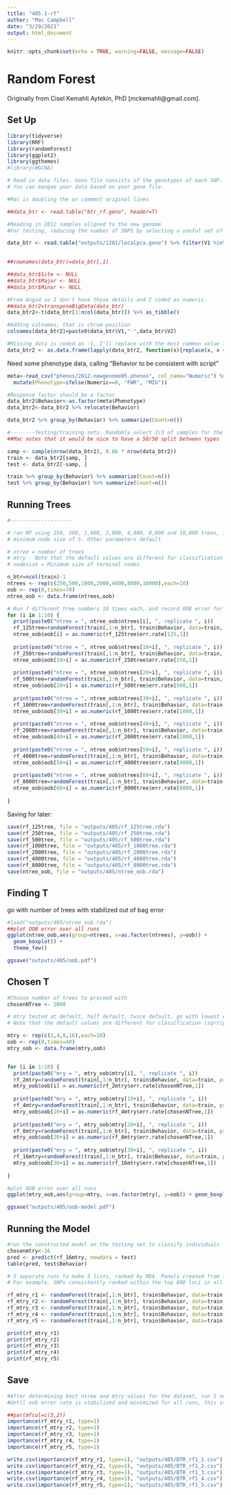 ```yaml
---
title: "405.1-rf"
author: "Mac Campbell"
date: "3/29/2021"
output: html_document
---
```


```r
knitr::opts_chunk$set(echo = TRUE, warning=FALSE, message=FALSE)
```

# Random Forest
Originally from Cisel Kemahli Aytekin, PhD [mckemahli\@gmail.com].     

## Set Up

```r
library(tidyverse)
library(RRF)
library(randomForest)
library(ggplot2)
library(ggthemes)
#library(WGCNA)
```


```r
# Read in data files. Geno file consists of the genotypes of each SNP. The data also includes trait of each indvidual that you want to identify for random forest. 
# You can mangae your data based on your geno file.

#Mac is doubling the on comment original lines

##data_btr <- read.table("btr_rf.geno", header=T)

#Reading in 2012 samples aligned to the new genome
#For testing, reducing the number of SNPS by selecting a useful set of chroms, 

data_btr <- read.table("outputs/1201/localpca.geno") %>% filter(V1 %in% c("lg02","lg10"))
  

##rownames(data_btr)=data_btr[,1]

##data_btr$Site <- NULL
##data_btr$Major <- NULL
##data_btr$Minor <- NULL

#From Angsd so I don't have those details and I coded as numeric.
##data_btr2=transposeBigData(data_btr)
data_btr2<-t(data_btr[3:ncol(data_btr)]) %>% as_tibble()

#Adding colnames, that is chrom-position
colnames(data_btr2)=paste0(data_btr$V1,"-",data_btr$V2)

#Missing data is coded as -1, I'll replace with the most common value like so:
data_btr2 <- as.data.frame(lapply(data_btr2, function(x){replace(x, x < 0, round(mean(x),0))})) %>% as_tibble()


```

Need some phenotype data, calling "Behavior to be consistent with script"
```r
meta<-read_csv("phenos/2012-newgenome05.phenos", col_name="Numeric") %>%
  mutate(Phenotype=ifelse(Numeric==0, "FWR", "MIG"))

#Response factor should be a factor
data_btr2$Behavior<-as.factor(meta$Phenotype)
data_btr2<-data_btr2 %>% relocate(Behavior)

data_btr2 %>% group_by(Behavior) %>% summarize(Count=n())

```

```r

#--------Testing/training sets. Randomly select 2/3 of samples for the training set, and put the remaining in the test set
##Mac notes that it would be nice to have a 50/50 split between types

samp <- sample(nrow(data_btr2), 0.66 * nrow(data_btr2))
train <- data_btr2[samp, ]
test <- data_btr2[-samp, ]

train %>% group_by(Behavior) %>% summarize(Count=n())
test %>% group_by(Behavior) %>% summarize(Count=n())
```

## Running Trees

```r
#--------------------

# ran RF using 250, 500, 1,000, 2,000, 4,000, 8,000 and 10,000 trees, 10 times each
# minimum node size of 5. Other parameters default

# ntree = number of trees
# mtry - Note that the default values are different for classification (sqrt(p) where p is number of variables in x) and regression (p/3)
# nodesize = Minimum size of terminal nodes. 

n_btr=ncol(train)-1
ntrees <- rep(c(250,500,1000,2000,4000,8000,10000),each=10)
oob <- rep(0,times=70)
ntree_oob <- data.frame(ntrees,oob)

# Run 7 different tree numbers 10 times each, and record OOB error for each run
for (i in 1:10) {
  print(paste0("ntree = ", ntree_oob$ntrees[i], ", replicate ", i))
  rf_125tree=randomForest(train[,1:n_btr], train$Behavior, data=train, proximity=TRUE, ntree=10000, nodesize=5, importance=TRUE)
  ntree_oob$oob[i] = as.numeric(rf_125tree$err.rate[125,1])
  
  print(paste0("ntree = ", ntree_oob$ntrees[10+i], ", replicate ", i))
  rf_250tree=randomForest(train[,1:n_btr], train$Behavior, data=train, proximity=TRUE, ntree=250, nodesize=5, importance=TRUE)
  ntree_oob$oob[10+i] = as.numeric(rf_250tree$err.rate[250,1])
  
  print(paste0("ntree = ", ntree_oob$ntrees[20+i], ", replicate ", i))
  rf_500tree=randomForest(train[,1:n_btr], train$Behavior, data=train, proximity=TRUE, ntree=500, nodesize=5, importance=TRUE)
  ntree_oob$oob[20+i] = as.numeric(rf_500tree$err.rate[500,1])
  
  print(paste0("ntree = ", ntree_oob$ntrees[30+i], ", replicate ", i))
  rf_1000tree=randomForest(train[,1:n_btr], train$Behavior, data=train, proximity=TRUE, ntree=1000, nodesize=5, importance=TRUE)
  ntree_oob$oob[30+i] = as.numeric(rf_1000tree$err.rate[1000,1])
  
  print(paste0("ntree = ", ntree_oob$ntrees[40+i], ", replicate ", i))
  rf_2000tree=randomForest(train[,1:n_btr], train$Behavior, data=train, proximity=TRUE, ntree=2000, nodesize=5, importance=TRUE)
  ntree_oob$oob[40+i] = as.numeric(rf_2000tree$err.rate[2000,1])
  
  print(paste0("ntree = ", ntree_oob$ntrees[50+i], ", replicate ", i))
  rf_4000tree=randomForest(train[,1:n_btr], train$Behavior, data=train, proximity=TRUE, ntree=4000, nodesize=5, importance=TRUE)
  ntree_oob$oob[50+i] = as.numeric(rf_4000tree$err.rate[4000,1])
  
  print(paste0("ntree = ", ntree_oob$ntrees[60+i], ", replicate ", i))
  rf_8000tree=randomForest(train[,1:n_btr], train$Behavior, data=train, proximity=TRUE, ntree=8000, nodesize=5, importance=TRUE)
  ntree_oob$oob[60+i] = as.numeric(rf_8000tree$err.rate[8000,1])
  
}

```

Saving for later:
```r
save(rf_125tree, file = "outputs/405/rf_125tree.rda")
save(rf_250tree, file = "outputs/405/rf_250tree.rda")
save(rf_500tree, file = "outputs/405/rf_500tree.rda")
save(rf_1000tree, file = "outputs/405/rf_1000tree.rda")
save(rf_2000tree, file = "outputs/405/rf_2000tree.rda")
save(rf_4000tree, file = "outputs/405/rf_4000tree.rda")
save(rf_8000tree, file = "outputs/405/rf_8000tree.rda")
save(ntree_oob, file = "outputs/405/ntree_oob.rda")
```

## Finding T
go with number of trees with stabilized out of bag error

```r
#load("outputs/405/ntree_oob.rda")
##plot OOB error over all runs
ggplot(ntree_oob,aes(group=ntrees, x=as.factor(ntrees), y=oob)) +
  geom_boxplot() + 
  theme_few()

ggsave("outputs/405/oob.pdf")
```


## Chosen T

```r
#Choose number of trees to proceed with
chosenNTree <- 2000

# mtry tested at default, half default, twice default. go with lowest error. Try mtry starting from 2.
# Note that the default values are different for classification (sqrt(p) where p is number of variables in x) and regression (p/3)

mtry <- rep(c(2,4,8,16),each=10)
oob <- rep(0,times=40)
mtry_oob <- data.frame(mtry,oob)


for (i in 1:10) {
  print(paste0("mry = ", mtry_oob$mtry[i], ", replicate ", i))
  rf_2mtry=randomForest(train[,1:n_btr], train$Behavior, data=train, proximity=TRUE, ntree=chosenNTree, nodesize=5, importance=TRUE, mtry=2)
  mtry_oob$oob[i] = as.numeric(rf_2mtry$err.rate[chosenNTree,1])
  
  print(paste0("mry = ", mtry_oob$mtry[10+i], ", replicate ", i))
  rf_4mtry=randomForest(train[,1:n_btr], train$Behavior, data=train, proximity=TRUE, ntree=chosenNTree, nodesize=5, importance=TRUE, mtry=4)
  mtry_oob$oob[10+i] = as.numeric(rf_4mtry$err.rate[chosenNTree,1])
  
  print(paste0("mry = ", mtry_oob$mtry[20+i], ", replicate ", i))
  rf_8mtry=randomForest(train[,1:n_btr], train$Behavior, data=train, proximity=TRUE, ntree=chosenNTree, nodesize=5, importance=TRUE, mtry=8)
  mtry_oob$oob[20+i] = as.numeric(rf_8mtry$err.rate[chosenNTree,1])
  
  print(paste0("mry = ", mtry_oob$mtry[30+i], ", replicate ", i))
  rf_16mtry=randomForest(train[,1:n_btr], train$Behavior, data=train, proximity=TRUE, ntree=chosenNTree, nodesize=5, importance=TRUE, mtry=16)
  mtry_oob$oob[30+i] = as.numeric(rf_16mtry$err.rate[chosenNTree,1])
  
}
```

```r
#plot OOB error over all runs
ggplot(mtry_oob,aes(group=mtry, x=as.factor(mtry), y=oob)) + geom_boxplot() + theme_few() 

ggsave("outputs/405/oob-model.pdf")
```


## Running the Model
```r
#run the constructed model on the testing set to classify individuals
chosenmtry<-16
pred <- predict(rf_16mtry, newdata = test)
table(pred, test$Behavior)

# 5 separate runs to make 5 lists, ranked by MDA. Panels created from lists by choosing 10 different MDA thresholds (all positive), to make 40-700 loci/panel
# For example, SNPs consistently ranked within the top 800 loci in all five lists were aggregated to form a consensus panel of 67 SNPs

rf_mtry_r1 <- randomForest(train[,1:n_btr], train$Behavior, data=train, proximity=TRUE, ntree=chosenNTree, nodesize=5, importance=TRUE, mtry=chosenmtry)
rf_mtry_r2 <- randomForest(train[,1:n_btr], train$Behavior, data=train, proximity=TRUE, ntree=chosenNTree, nodesize=5, importance=TRUE, mtry=chosenmtry)
rf_mtry_r3 <- randomForest(train[,1:n_btr], train$Behavior, data=train, proximity=TRUE, ntree=chosenNTree, nodesize=5, importance=TRUE, mtry=chosenmtry)
rf_mtry_r4 <- randomForest(train[,1:n_btr], train$Behavior, data=train, proximity=TRUE, ntree=chosenNTree, nodesize=5, importance=TRUE, mtry=chosenmtry)
rf_mtry_r5 <- randomForest(train[,1:n_btr], train$Behavior, data=train, proximity=TRUE, ntree=chosenNTree, nodesize=5, importance=TRUE, mtry=chosenmtry)

print(rf_mtry_r1)
print(rf_mtry_r2)
print(rf_mtry_r3)
print(rf_mtry_r4)
print(rf_mtry_r5)
```

## Save
```r

#After determining best ntree and mtry values for the dataset, run 5 separate randomForest. After this, based on the OOB error rates, the SNPs that have all 0>= values were eliminated. 
#Until oob error rate is stabilized and minimized for all runs, this step can be repeated. At the end, the best SNPs that identifes the searched pattern will be obtained. 

##par(mfcol=c(3,2))
importance(rf_mtry_r1, type=1)
importance(rf_mtry_r2, type=1)
importance(rf_mtry_r3, type=1)
importance(rf_mtry_r4, type=1)
importance(rf_mtry_r5, type=1)

write.csv(importance(rf_mtry_r1, type=1), "outputs/405/BTR_rf1_1.csv")
write.csv(importance(rf_mtry_r2, type=1), "outputs/405/BTR_rf1_2.csv")
write.csv(importance(rf_mtry_r3, type=1), "outputs/405/BTR_rf1_3.csv")
write.csv(importance(rf_mtry_r4, type=1), "outputs/405/BTR_rf1_4.csv")
write.csv(importance(rf_mtry_r5, type=1), "outputs/405/BTR_rf1_5.csv")

```